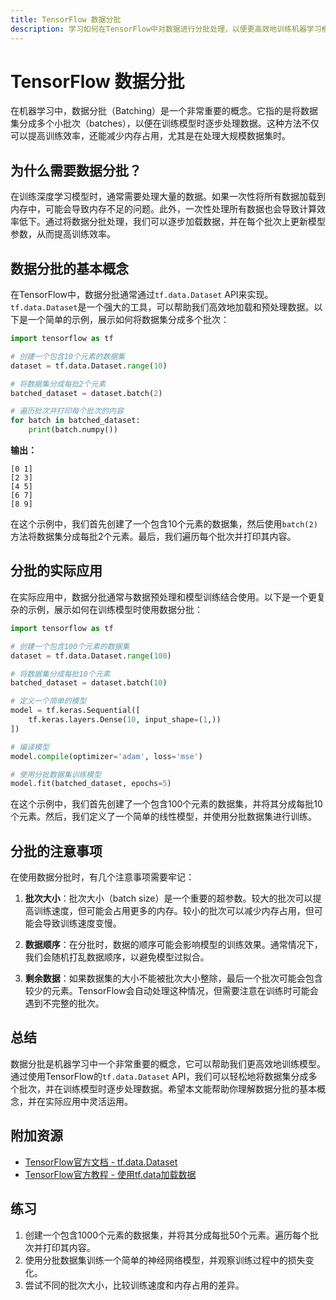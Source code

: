 ```yaml
---
title: TensorFlow 数据分批
description: 学习如何在TensorFlow中对数据进行分批处理，以便更高效地训练机器学习模型。本文适合初学者，包含代码示例和实际案例。
---
```


# TensorFlow 数据分批

在机器学习中，数据分批（Batching）是一个非常重要的概念。它指的是将数据集分成多个小批次（batches），以便在训练模型时逐步处理数据。这种方法不仅可以提高训练效率，还能减少内存占用，尤其是在处理大规模数据集时。

## 为什么需要数据分批？

在训练深度学习模型时，通常需要处理大量的数据。如果一次性将所有数据加载到内存中，可能会导致内存不足的问题。此外，一次性处理所有数据也会导致计算效率低下。通过将数据分批处理，我们可以逐步加载数据，并在每个批次上更新模型参数，从而提高训练效率。

## 数据分批的基本概念

在TensorFlow中，数据分批通常通过`tf.data.Dataset` API来实现。`tf.data.Dataset`是一个强大的工具，可以帮助我们高效地加载和预处理数据。以下是一个简单的示例，展示如何将数据集分成多个批次：

```python
import tensorflow as tf

# 创建一个包含10个元素的数据集
dataset = tf.data.Dataset.range(10)

# 将数据集分成每批2个元素
batched_dataset = dataset.batch(2)

# 遍历批次并打印每个批次的内容
for batch in batched_dataset:
    print(batch.numpy())
```

**输出：**
```
[0 1]
[2 3]
[4 5]
[6 7]
[8 9]
```

在这个示例中，我们首先创建了一个包含10个元素的数据集，然后使用`batch(2)`方法将数据集分成每批2个元素。最后，我们遍历每个批次并打印其内容。

## 分批的实际应用

在实际应用中，数据分批通常与数据预处理和模型训练结合使用。以下是一个更复杂的示例，展示如何在训练模型时使用数据分批：

```python
import tensorflow as tf

# 创建一个包含100个元素的数据集
dataset = tf.data.Dataset.range(100)

# 将数据集分成每批10个元素
batched_dataset = dataset.batch(10)

# 定义一个简单的模型
model = tf.keras.Sequential([
    tf.keras.layers.Dense(10, input_shape=(1,))
])

# 编译模型
model.compile(optimizer='adam', loss='mse')

# 使用分批数据集训练模型
model.fit(batched_dataset, epochs=5)
```

在这个示例中，我们首先创建了一个包含100个元素的数据集，并将其分成每批10个元素。然后，我们定义了一个简单的线性模型，并使用分批数据集进行训练。

## 分批的注意事项

在使用数据分批时，有几个注意事项需要牢记：

1. **批次大小**：批次大小（batch size）是一个重要的超参数。较大的批次可以提高训练速度，但可能会占用更多的内存。较小的批次可以减少内存占用，但可能会导致训练速度变慢。

2. **数据顺序**：在分批时，数据的顺序可能会影响模型的训练效果。通常情况下，我们会随机打乱数据顺序，以避免模型过拟合。

3. **剩余数据**：如果数据集的大小不能被批次大小整除，最后一个批次可能会包含较少的元素。TensorFlow会自动处理这种情况，但需要注意在训练时可能会遇到不完整的批次。

## 总结

数据分批是机器学习中一个非常重要的概念，它可以帮助我们更高效地训练模型。通过使用TensorFlow的`tf.data.Dataset` API，我们可以轻松地将数据集分成多个批次，并在训练模型时逐步处理数据。希望本文能帮助你理解数据分批的基本概念，并在实际应用中灵活运用。

## 附加资源

- [TensorFlow官方文档 - tf.data.Dataset](https://www.tensorflow.org/api_docs/python/tf/data/Dataset)
- [TensorFlow官方教程 - 使用tf.data加载数据](https://www.tensorflow.org/tutorials/load_data/tfrecord)

## 练习

1. 创建一个包含1000个元素的数据集，并将其分成每批50个元素。遍历每个批次并打印其内容。
2. 使用分批数据集训练一个简单的神经网络模型，并观察训练过程中的损失变化。
3. 尝试不同的批次大小，比较训练速度和内存占用的差异。
